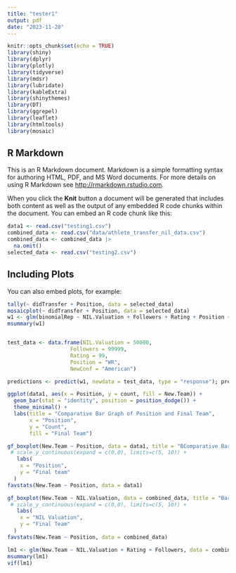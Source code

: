 ```yaml
---
title: "tester1"
output: pdf
date: "2023-11-28"
---
```


```r
knitr::opts_chunk$set(echo = TRUE)
library(shiny)
library(dplyr)
library(plotly)
library(tidyverse)
library(mdsr)
library(lubridate)
library(kableExtra)
library(shinythemes)
library(DT)
library(ggrepel)
library(leaflet)
library(htmltools)
library(mosaic)
```

## R Markdown

This is an R Markdown document. Markdown is a simple formatting syntax for authoring HTML, PDF, and MS Word documents. For more details on using R Markdown see <http://rmarkdown.rstudio.com>.

When you click the **Knit** button a document will be generated that includes both content as well as the output of any embedded R code chunks within the document. You can embed an R code chunk like this:

```r
data1 <- read.csv("testing1.csv")
combined_data <- read.csv("data/athlete_transfer_nil_data.csv") 
combined_data <- combined_data |>
  na.omit()
selected_data <- read.csv("testing2.csv")

```

## Including Plots

You can also embed plots, for example:

```r


tally(~ didTransfer + Position, data = selected_data)
mosaicplot(~ didTransfer + Position, data = selected_data)
w1 <- glm(binomialRep ~ NIL.Valuation + Followers + Rating + Position + NewConf, data = selected_data, family = binomial)
msummary(w1)



```

```r
test_data <- data.frame(NIL.Valuation = 50000, 
                    Followers = 99999, 
                    Rating = 99, 
                    Position = "WR",
                    NewConf = "American")

predictions <- predict(w1, newdata = test_data, type = "response"); predictions
```



```r
ggplot(data1, aes(x = Position, y = count, fill = New.Team)) +
  geom_bar(stat = "identity", position = position_dodge()) +
  theme_minimal() +
  labs(title = "Comparative Bar Graph of Position and Final Team",
       x = "Position",
       y = "Count",
       fill = "Final Team")

gf_boxplot(New.Team ~ Position, data = data1, title = "BComparative Bar Graph of Position and Final Team") +
 # scale_y_continuous(expand = c(0,0), limits=c(5, 10)) +
   labs(
    x = "Position",
    y = "Final team"
  )
favstats(New.Team ~ Position, data = data1)
```

```r
gf_boxplot(New.Team ~ NIL.Valuation, data = combined_data, title = "Bar Graph of NIL Valuation and Final Team") +
 # scale_y_continuous(expand = c(0,0), limits=c(5, 10)) +
   labs(
    x = "NIL Valuation",
    y = "Final Team"
  )
favstats(New.Team ~ Position, data = combined_data)
```

```r
lm1 <- glm(New.Team ~ NIL.Valuation + Rating + Followers, data = combined_data, family = "multinomial")
msummary(lm1)
vif(lm1)
```

